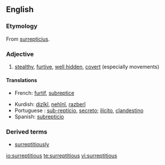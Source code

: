 ==English==

===Etymology===
From {{L.}} [[surrepticius]].

===Adjective===
{{en-adj}}

# [[stealth]]y, [[furtive]], [[hidden|well hidden]], [[covert]] (especially movements)

====Translations====
{{top}}
*French: [[furtif]], [[subreptice]]
{{mid}}
*Kurdish: [[dizîkî]], [[nehînî]], [[razberî]]
*Portuguese : [[sub-reptício]], [[secreto]]; [[ilícito]], [[clandestino]]
*Spanish: [[subrepticio]]
{{bottom}}

===Derived terms===
*[[surreptitiously]]

[[io:surreptitious]]
[[te:surreptitious]]
[[vi:surreptitious]]